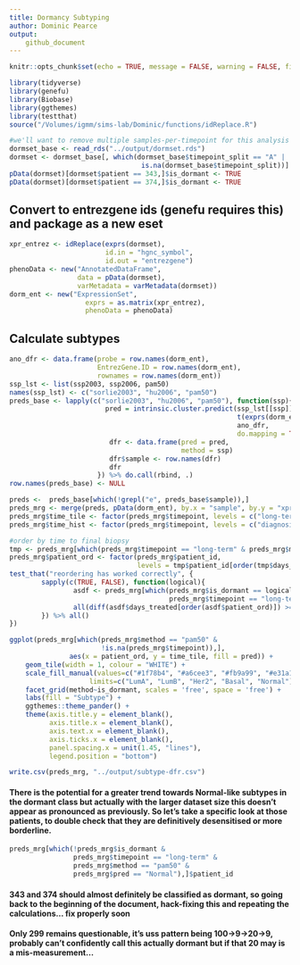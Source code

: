 ```yaml
---
title: Dormancy Subtyping
author: Dominic Pearce
output:
    github_document
---
```


```r
knitr::opts_chunk$set(echo = TRUE, message = FALSE, warning = FALSE, fig.align = 'center')
```

<!--
-->

```r
library(tidyverse)
library(genefu)
library(Biobase)
library(ggthemes)
library(testthat)
source("/Volumes/igmm/sims-lab/Dominic/functions/idReplace.R")
```

```r
#we'll want to remove multiple samples-per-timepoint for this analysis
dormset_base <- read_rds("../output/dormset.rds")
dormset <- dormset_base[, which(dormset_base$timepoint_split == "A" |
                                 is.na(dormset_base$timepoint_split))]
pData(dormset)[dormset$patient == 343,]$is_dormant <- TRUE
pData(dormset)[dormset$patient == 374,]$is_dormant <- TRUE
```

## Convert to entrezgene ids (genefu requires this) and package as a new eset

```r
xpr_entrez <- idReplace(exprs(dormset), 
                        id.in = "hgnc_symbol", 
                        id.out = "entrezgene")
phenoData <- new("AnnotatedDataFrame", 
                 data = pData(dormset),  
                 varMetadata = varMetadata(dormset))
dorm_ent <- new("ExpressionSet", 
                   exprs = as.matrix(xpr_entrez), 
                   phenoData = phenoData)
```

## Calculate subtypes

```r
ano_dfr <- data.frame(probe = row.names(dorm_ent), 
                      EntrezGene.ID = row.names(dorm_ent), 
                      rownames = row.names(dorm_ent))
ssp_lst <- list(ssp2003, ssp2006, pam50)
names(ssp_lst) <- c("sorlie2003", "hu2006", "pam50")
preds_base <- lapply(c("sorlie2003", "hu2006", "pam50"), function(ssp){
                        pred = intrinsic.cluster.predict(ssp_lst[[ssp]],
                                                         t(exprs(dorm_ent)), 
                                                         ano_dfr, 
                                                         do.mapping = TRUE)$subtype
                         dfr <- data.frame(pred = pred,
                                           method = ssp)
                         dfr$sample <- row.names(dfr)
                         dfr
                      }) %>% do.call(rbind, .)
row.names(preds_base) <- NULL

preds <-  preds_base[which(!grepl("e", preds_base$sample)),]
preds_mrg <- merge(preds, pData(dorm_ent), by.x = "sample", by.y = "xpr_id")
preds_mrg$time_tile <- factor(preds_mrg$timepoint, levels = c("long-term", "on-treatment", "diagnosis"))
preds_mrg$time_hist <- factor(preds_mrg$timepoint, levels = c("diagnosis", "on-treatment", "long-term"))

#order by time to final biopsy
tmp <- preds_mrg[which(preds_mrg$timepoint == "long-term" & preds_mrg$method == "pam50"),]
preds_mrg$patient_ord <- factor(preds_mrg$patient_id,
                                levels = tmp$patient_id[order(tmp$days_treated)])
test_that("reordering has worked correctly", {
        sapply(c(TRUE, FALSE), function(logical){
                asdf <- preds_mrg[which(preds_mrg$is_dormant == logical & 
                                        preds_mrg$timepoint == "long-term"),]
                all(diff(asdf$days_treated[order(asdf$patient_ord)]) >= 0, na.rm = TRUE)
        }) %>% all()
})

ggplot(preds_mrg[which(preds_mrg$method == "pam50" &
                       !is.na(preds_mrg$timepoint)),], 
               aes(x = patient_ord, y = time_tile, fill = pred)) + 
    geom_tile(width = 1, colour = "WHITE") + 
    scale_fill_manual(values=c("#1f78b4", "#a6cee3", "#fb9a99", "#e31a1c", "#b2df8a"), 
                    limits=c("LumA", "LumB", "Her2", "Basal", "Normal")) +
    facet_grid(method~is_dormant, scales = 'free', space = 'free') +
    labs(fill = "Subtype") + 
    ggthemes::theme_pander() + 
    theme(axis.title.y = element_blank(),
          axis.title.x = element_blank(),
          axis.text.x = element_blank(),
          axis.ticks.x = element_blank(),
          panel.spacing.x = unit(1.45, "lines"),
          legend.position = "bottom")
```

```r
write.csv(preds_mrg, "../output/subtype-dfr.csv")
```

#### There is the potential for a greater trend towards Normal-like subtypes in the dormant class but actually with the larger dataset size this doesn't appear as pronounced as previously. So let's take a specific look at those patients, to double check that they are definitively desensitised or more borderline.

```r
preds_mrg[which(!preds_mrg$is_dormant & 
                preds_mrg$timepoint == "long-term" &
                preds_mrg$method == "pam50" &
                preds_mrg$pred == "Normal"),]$patient_id
```

#### 343 and 374 should almost definitely be classified as dormant, so going back to the beginning of the document, hack-fixing this and repeating the calculations... fix properly soon

#### Only 299 remains questionable, it's uss pattern being 100->9->20->9, probably can't confidently call this actually dormant but if that 20 may is a mis-measurement...

